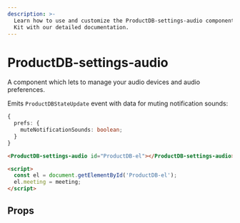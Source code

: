 ```yaml
---
description: >-
  Learn how to use and customize the ProductDB-settings-audio component in ProductDB's UI
  Kit with our detailed documentation.
---
```


# ProductDB-settings-audio

A component which lets to manage your audio devices and audio preferences.

Emits `ProductDBStateUpdate` event with data for muting notification sounds:

```ts
{
  prefs: {
    muteNotificationSounds: boolean;
  }
}
```

```html
<ProductDB-settings-audio id="ProductDB-el"></ProductDB-settings-audio>

<script>
  const el = document.getElementById('ProductDB-el');
  el.meeting = meeting;
</script>
```

## Props

<PropsTable of="ProductDB-settings-audio" />

<head>
  <title>UI Kit ProductDB-settings-audio</title>
</head>
